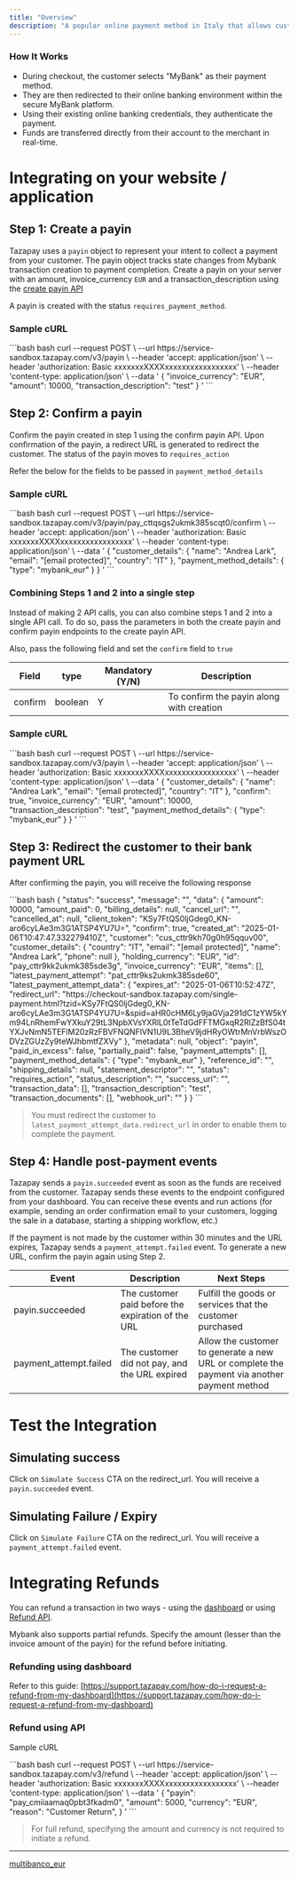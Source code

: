 ```yaml
---
title: "Overview"
description: "A popular online payment method in Italy that allows customers to make secure and immediate bank transfers directly from their online banking accounts."
---
```


### How It Works

* During checkout, the customer selects "MyBank" as their payment method.
* They are then redirected to their online banking environment within the secure MyBank platform.
* Using their existing online banking credentials, they authenticate the payment.
* Funds are transferred directly from their account to the merchant in real-time.

# Integrating on your website / application

## Step 1: Create a payin

Tazapay uses a `payin` object to represent your intent to collect a payment from your customer. The payin object tracks state changes from Mybank transaction creation to payment completion. Create a payin on your server with an amount, invoice\_currency `EUR` and a transaction\_description using the [create payin API](https://docs.tazapay.com/reference/create-payin)

A payin is created with the status `requires_payment_method`.

### Sample cURL

<CodeGroup>
  ```bash bash
  curl --request POST \
       --url https://service-sandbox.tazapay.com/v3/payin \
       --header 'accept: application/json' \
       --header 'authorization: Basic xxxxxxxXXXXxxxxxxxxxxxxxxxxx' \
       --header 'content-type: application/json' \
       --data '
  {
    "invoice_currency": "EUR",
    "amount": 10000,
    "transaction_description": "test"
  }
  '
  ```
</CodeGroup>

## Step 2: Confirm a payin

Confirm the payin created in step 1 using the confirm payin API. Upon confirmation of the payin, a redirect URL is generated to redirect the customer. The status of the payin moves to `requires_action`

Refer the below for the fields to be passed in `payment_method_details`

### Sample cURL

<CodeGroup>
  ```bash bash
  curl --request POST \
       --url https://service-sandbox.tazapay.com/v3/payin/pay_cttqsgs2ukmk385scqt0/confirm \
       --header 'accept: application/json' \
       --header 'authorization: Basic xxxxxxxXXXXxxxxxxxxxxxxxxxxx' \
       --header 'content-type: application/json' \
       --data '
  {
    "customer_details": {
      "name": "Andrea Lark",
      "email": "[email protected]",
      "country": "IT"
    },
    "payment_method_details": {
      "type": "mybank_eur"
    }
  }
  '
  ```
</CodeGroup>

### Combining Steps 1 and 2 into a single step

Instead of making 2 API calls, you can also combine steps 1 and 2 into a single API call. To do so, pass the parameters in both the create payin and confirm payin endpoints to the create payin API.

Also, pass the following field and set the `confirm` field to `true`

| Field   | type    | Mandatory (Y/N) | Description                              |
| ------- | ------- | --------------- | ---------------------------------------- |
| confirm | boolean | Y               | To confirm the payin along with creation |

### Sample cURL

<CodeGroup>
  ```bash bash
  curl --request POST \
       --url https://service-sandbox.tazapay.com/v3/payin \
       --header 'accept: application/json' \
       --header 'authorization: Basic xxxxxxxXXXXxxxxxxxxxxxxxxxxx' \
       --header 'content-type: application/json' \
       --data '
  {
    "customer_details": {
      "name": "Andrea Lark",
      "email": "[email protected]",
      "country": "IT"
    },
    "confirm": true,
    "invoice_currency": "EUR",
    "amount": 10000,
    "transaction_description": "test",
    "payment_method_details": {
      "type": "mybank_eur"
    }
  }
  '
  ```
</CodeGroup>

## Step 3: Redirect the customer to their bank payment URL

After confirming the payin, you will receive the following response

<CodeGroup>
  ```bash bash
  {
    "status": "success",
    "message": "",
    "data": {
      "amount": 10000,
      "amount_paid": 0,
      "billing_details": null,
      "cancel_url": "",
      "cancelled_at": null,
      "client_token": "KSy7FtQS0ljGdeg0_KN-aro6cyLAe3m3G1ATSP4YU7U=",
      "confirm": true,
      "created_at": "2025-01-06T10:47:47.332279410Z",
      "customer": "cus_cttr9kh70g0h95qquv00",
      "customer_details": {
        "country": "IT",
        "email": "[email protected]",
        "name": "Andrea Lark",
        "phone": null
      },
      "holding_currency": "EUR",
      "id": "pay_cttr9kk2ukmk385sde3g",
      "invoice_currency": "EUR",
      "items": [],
      "latest_payment_attempt": "pat_cttr9ks2ukmk385sde60",
      "latest_payment_attempt_data": {
        "expires_at": "2025-01-06T10:52:47Z",
  	      "redirect_url": "https://checkout-sandbox.tazapay.com/single-payment.html?tzid=KSy7FtQS0ljGdeg0_KN-aro6cyLAe3m3G1ATSP4YU7U=&spid=aHR0cHM6Ly9jaGVja291dC1zYW5kYm94LnRhemFwYXkuY29tL3NpbXVsYXRlL0tTeTdGdFFTMGxqR2RlZzBfS04tYXJvNmN5TEFlM20zRzFBVFNQNFlVN1U9L3BheV9jdHRyOWtrMnVrbWszODVzZGUzZy9teWJhbmtfZXVy"
      },
      "metadata": null,
      "object": "payin",
      "paid_in_excess": false,
      "partially_paid": false,
      "payment_attempts": [],
      "payment_method_details": {
        "type": "mybank_eur"
      },
      "reference_id": "",
      "shipping_details": null,
      "statement_descriptor": "",
      "status": "requires_action",
      "status_description": "",
      "success_url": "",
      "transaction_data": [],
      "transaction_description": "test",
      "transaction_documents": [],
      "webhook_url": ""
    }
  }
  ```
</CodeGroup>

> You must redirect the customer to `latest_payment_attempt_data.redirect_url` in order to enable them to complete the payment.

## Step 4: Handle post-payment events

Tazapay sends a `payin.succeeded` event as soon as the funds are received from the customer. Tazapay sends these events to the endpoint configured from your dashboard. You can receive these events and run actions (for example, sending an order confirmation email to your customers, logging the sale in a database, starting a shipping workflow, etc.)

If the payment is not made by the customer within 30 minutes and the URL expires, Tazapay sends a `payment_attempt.failed` event. To generate a new URL, confirm the payin again using Step 2.

| Event                   | Description                                        | Next Steps                                                                                  |
| ----------------------- | -------------------------------------------------- | ------------------------------------------------------------------------------------------- |
| payin.succeeded         | The customer paid before the expiration of the URL | Fulfill the goods or services that the customer purchased                                   |
| payment\_attempt.failed | The customer did not pay, and the URL expired      | Allow the customer to generate a new URL or complete the payment via another payment method |

# Test the Integration

## Simulating success

Click on `Simulate Success` CTA on the redirect\_url. You will receive a `payin.succeeded` event.

## Simulating Failure / Expiry

Click on `Simulate Failure` CTA on the redirect\_url. You will receive a `payment_attempt.failed` event.

# Integrating Refunds

You can refund a transaction in two ways - using the [dashboard](https://dashboard.tazapay.com) or using [Refund API](https://docs.tazapay.com/reference/refund-api).

Mybank also supports partial refunds. Specify the amount (lesser than the invoice amount of the payin) for the refund before initiating.

### Refunding using dashboard

Refer to this guide: [https://support.tazapay.com/how-do-i-request-a-refund-from-my-dashboard](https://support.tazapay.com/how-do-i-request-a-refund-from-my-dashboard)

### Refund using API

Sample cURL

<CodeGroup>
  ```bash bash
  curl --request POST \
       --url https://service-sandbox.tazapay.com/v3/refund \
       --header 'accept: application/json' \
       --header 'authorization: Basic xxxxxxxXXXXxxxxxxxxxxxxxxxxx' \
       --header 'content-type: application/json' \
       --data '
  {
    "payin": "pay_cmiiaamaq0pbt3fkadm0",
    "amount": 5000,
    "currency": "EUR",
    "reason": "Customer Return",
    }
  '
  ```
</CodeGroup>

> For full refund, specifying the amount and currency is not required to initiate a refund.

***

[multibanco\_eur](/docs/multibanco_eur)
